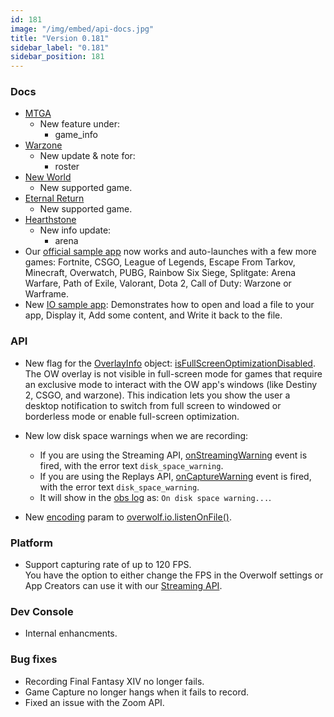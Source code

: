 ```yaml
---
id: 181
image: "/img/embed/api-docs.jpg"
title: "Version 0.181"
sidebar_label: "0.181"
sidebar_position: 181
---
```


### Docs

* [MTGA](/api/games/events/magic-the-gathering-arena)
  * New feature under:
    * game_info
* [Warzone](/api/games/events/call-of-duty-warzone)
  * New update & note for:
    * roster
* [New World](/api/games/events/new-world)
  * New supported game.
* [Eternal Return](/api/games/events/eternal-return)
  * New supported game.
* [Hearthstone](/api/games/events/hearthstone)
  * New info update:
    * arena
* Our [official sample app](/start/basic-app/sample-app) now works and auto-launches with a few more games: Fortnite, CSGO, League of Legends, Escape From Tarkov, Minecraft, Overwatch, PUBG, Rainbow Six Siege, Splitgate: Arena Warfare, Path of Exile, Valorant, Dota 2, Call of Duty: Warzone or Warframe.
* New [IO sample app](/api/io#sample-app): Demonstrates how to open and load a file to your app, Display it, Add some content, and Write it back to the file.
    
### API

* New flag for the [OverlayInfo](/api/games#overlayinfo-object) object: [isFullScreenOptimizationDisabled](/api/games#isfullscreenoptimizationdisabled-note). The OW overlay is not visible in full-screen mode for games that require an exclusive mode to interact with the OW app's windows (like Destiny 2, CSGO, and warzone). This indication lets you show the user a desktop notification to switch from full screen to windowed or borderless mode or enable full-screen optimization.

* New low disk space warnings when we are recording: 
  * If you are using the Streaming API, [onStreamingWarning](/api/streaming#onstreamingwarning) event is fired, with the error text `disk_space_warning`.
  * If you are using the Replays API,  [onCaptureWarning](/api/media/replays#oncapturewarning) event is fired, with the error text `disk_space_warning`.
  * It will show in the [obs log](/topics/understanding-ow-logs/logs-obs) as: `On disk space warning...`.

* New [encoding](/api/io#encoding-enum) param to [overwolf.io.listenOnFile()](/api/io#listenonfileid-path-option-callback).

### Platform

* Support capturing rate of up to 120 FPS.  
  You have the option to either change the FPS in the Overwolf settings or App Creators can use it with our [Streaming API](/api/streaming).

### Dev Console

* Internal enhancments.

### Bug fixes

* Recording Final Fantasy XIV no longer fails.
* Game Capture no longer hangs when it fails to record.
* Fixed an issue with the Zoom API.


